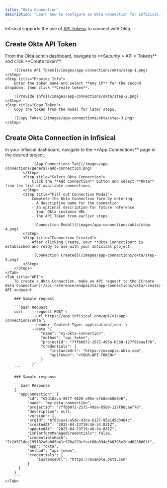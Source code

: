 ```yaml
---
title: "Okta Connection"
description: "Learn how to configure an Okta Connection for Infisical."
---
```


Infisical supports the use of [API Tokens](https://developer.okta.com/docs/guides/create-an-api-token/main/) to connect with Okta.

## Create Okta API Token

<Steps>
    <Step title="Create API Token">
        From the Okta admin dashboard, navigate to **Security > API > Tokens** and click **Create token**.

        ![Create API Token](/images/app-connections/okta/step-1.png)
    </Step>
    <Step title="Provide Info">
        Enter the token name and select **Any IP** for the second dropdown, then click **Create token**.

        ![Provide Info](/images/app-connections/okta/step-2.png)
    </Step>
    <Step title="Copy Token">
        Copy the token from the modal for later steps.

        ![Copy Token](/images/app-connections/okta/step-3.png)
    </Step>
</Steps>

## Create Okta Connection in Infisical

<Tabs>
    <Tab title="Infisical UI">
        <Steps>
            <Step title="Navigate to App Connections">
                In your Infisical dashboard, navigate to the **App Connections** page in the desired project.

                ![App Connections Tab](/images/app-connections/general/add-connection.png)
            </Step>
            <Step title="Select Okta Connection">
                Click the **Add Connection** button and select **Okta** from the list of available connections.
            </Step>
            <Step title="Fill out Connection Modal">
                Complete the Okta Connection form by entering:
                - A descriptive name for the connection
                - An optional description for future reference
                - Your Okta instance URL
                - The API Token from earlier steps

                ![Connection Modal](/images/app-connections/okta/step-4.png)
            </Step>
            <Step title="Connection Created">
                After clicking Create, your **Okta Connection** is established and ready to use with your Infisical project.

                ![Connection Created](/images/app-connections/okta/step-5.png)
            </Step>
        </Steps>
    </Tab>
    <Tab title="API">
        To create a Okta Connection, make an API request to the [Create Okta Connection](/api-reference/endpoints/app-connections/okta/create) API endpoint.

        ### Sample request

        ```bash Request
        curl    --request POST \
                --url https://app.infisical.com/api/v1/app-connections/okta \
                --header 'Content-Type: application/json' \
                --data '{
                    "name": "my-okta-connection",
                    "method": "api-token",
                    "projectId": "7ffbb072-2575-495a-b5b0-127f88caef78",
                    "credentials": {
                        "instanceUrl": "https://example.okta.com",
                        "apiToken": "<YOUR-API-TOKEN>"
                    }
                }'
        ```

        ### Sample response

        ```bash Response
        {
          "appConnection": {
              "id": "e5d18aca-86f7-4026-a95e-efb8aeb0d8e6",
              "name": "my-okta-connection",
              "projectId": "7ffbb072-2575-495a-b5b0-127f88caef78",
              "description": null,
              "version": 1,
              "orgId": "6f03caa1-a5de-43ce-b127-95a145d3464c",
              "createdAt": "2025-04-23T19:46:34.831Z",
              "updatedAt": "2025-04-23T19:46:34.831Z",
              "isPlatformManagedCredentials": false,
              "credentialsHash": "7c2d371dec195f82a6a0d5b41c970a229cfcaf88e894a5b6395e2dbd0280661f",
              "app": "okta",
              "method": "api-token",
              "credentials": {
                  "instanceUrl": "https://example.okta.com"
              }
          }
        }
        ```
    </Tab>
</Tabs>
